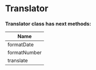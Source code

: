 # Translator

### Translator class has next methods: 

| Name |
| ---- |
| formatDate |
| formatNumber |
| translate |